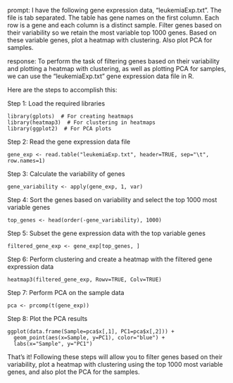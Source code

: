 prompt:
I have the following gene expression data, "leukemiaExp.txt". The file is tab separated. The table has gene names on the first column. Each row is a gene and each column is a distinct sample. Filter genes based on their variability so we retain the most variable top 1000 genes. Based on these variable genes, plot a heatmap with clustering. Also plot PCA for samples.

response:
To perform the task of filtering genes based on their variability and plotting a heatmap with clustering, as well as plotting PCA for samples, we can use the "leukemiaExp.txt" gene expression data file in R. 

Here are the steps to accomplish this:

Step 1: Load the required libraries
```
library(gplots)  # For creating heatmaps
library(heatmap3)  # For clustering in heatmaps
library(ggplot2)  # For PCA plots
```

Step 2: Read the gene expression data file
```
gene_exp <- read.table("leukemiaExp.txt", header=TRUE, sep="\t", row.names=1)
```

Step 3: Calculate the variability of genes
```
gene_variability <- apply(gene_exp, 1, var)
```

Step 4: Sort the genes based on variability and select the top 1000 most variable genes
```
top_genes <- head(order(-gene_variability), 1000)
```

Step 5: Subset the gene expression data with the top variable genes
```
filtered_gene_exp <- gene_exp[top_genes, ]
```

Step 6: Perform clustering and create a heatmap with the filtered gene expression data
```
heatmap3(filtered_gene_exp, Rowv=TRUE, Colv=TRUE)
```

Step 7: Perform PCA on the sample data
```
pca <- prcomp(t(gene_exp))
```

Step 8: Plot the PCA results
```
ggplot(data.frame(Sample=pca$x[,1], PC1=pca$x[,2])) +
  geom_point(aes(x=Sample, y=PC1), color="blue") +
  labs(x="Sample", y="PC1")
```

That's it! Following these steps will allow you to filter genes based on their variability, plot a heatmap with clustering using the top 1000 most variable genes, and also plot the PCA for the samples.
